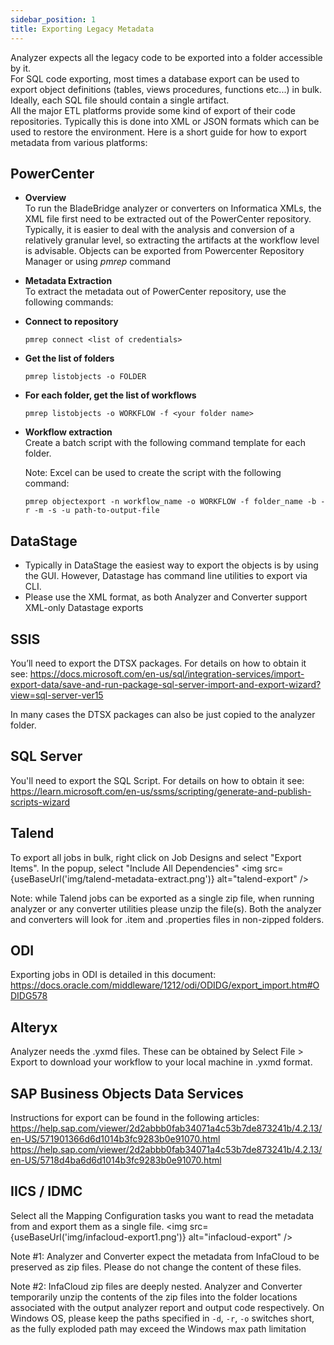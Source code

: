 ```yaml
---
sidebar_position: 1
title: Exporting Legacy Metadata
---
```


Analyzer expects all the legacy code to be exported into a folder accessible by it.<br/>
For SQL code exporting, most times a database export can be used to export object definitions (tables, views procedures, functions etc...) in bulk.  Ideally, each SQL file should contain a single artifact.<br/>
All the major ETL platforms provide some kind of export of their code repositories. Typically this is done into XML or JSON formats which can be used to restore the environment. Here is a short guide for how to export metadata from various platforms:

## PowerCenter

* **Overview**<br/>
  To run the BladeBridge analyzer or converters on Informatica XMLs, the XML file first need to be extracted out of the PowerCenter repository. Typically, it is easier to deal with the analysis and conversion of a relatively granular level, so extracting the artifacts at the workflow level is advisable.  Objects can be exported from Powercenter Repository Manager or using *pmrep* command

* **Metadata Extraction**<br/>
  To extract the metadata out of PowerCenter repository, use the following commands:

* **Connect to repository**<br/>
  ```
  pmrep connect <list of credentials>
  ```

* **Get the list of folders**<br/>
  ```
  pmrep listobjects -o FOLDER
  ```

* **For each folder, get the list of workflows**<br/>
  ```
  pmrep listobjects -o WORKFLOW -f <your folder name>
  ```

* **Workflow extraction**<br/>
  Create a batch script with the following command template for each folder.

  Note: Excel can be used to create the script with the following command:
  ```
  pmrep objectexport -n workflow_name -o WORKFLOW -f folder_name -b -r -m -s -u path-to-output-file
  ```

## DataStage

* Typically in DataStage the easiest way to export the objects is by using the GUI.  However, Datastage has command line utilities to export via CLI.
* Please use the XML format, as both  Analyzer and Converter support XML-only Datastage exports

## SSIS

You’ll need to export the DTSX packages. For details on how to obtain it see: https://docs.microsoft.com/en-us/sql/integration-services/import-export-data/save-and-run-package-sql-server-import-and-export-wizard?view=sql-server-ver15

In many cases the DTSX packages can also be just copied to the analyzer folder.

## SQL Server

You'll need to export the SQL Script. For details on how to obtain it see: https://learn.microsoft.com/en-us/ssms/scripting/generate-and-publish-scripts-wizard

## Talend

To export all jobs in bulk, right click on Job Designs and select "Export Items".  In the popup, select "Include All Dependencies"
<img src={useBaseUrl('img/talend-metadata-extract.png')} alt="talend-export" />

Note: while Talend jobs can be exported as a single zip file, when running analyzer or any converter utilities please unzip the file(s).  Both the analyzer and converters will look for .item and .properties files in non-zipped folders.

## ODI

Exporting jobs in ODI is detailed in this document: https://docs.oracle.com/middleware/1212/odi/ODIDG/export_import.htm#ODIDG578

## Alteryx

Analyzer needs the .yxmd files. These can be obtained by Select File > Export to download your workflow to your local machine in .yxmd format.

## SAP Business Objects Data Services

Instructions for export can be found in the following articles: https://help.sap.com/viewer/2d2abbb0fab34071a4c53b7de873241b/4.2.13/en-US/571901366d6d1014b3fc9283b0e91070.html https://help.sap.com/viewer/2d2abbb0fab34071a4c53b7de873241b/4.2.13/en-US/5718d4ba6d6d1014b3fc9283b0e91070.html

## IICS / IDMC

Select all the Mapping Configuration tasks you want to read the metadata from and export them as a single file.
<img src={useBaseUrl('img/infacloud-export1.png')} alt="infacloud-export" />

Note #1: Analyzer and Converter expect the metadata from InfaCloud to be preserved as zip files.  Please do not change the content of these files.

Note #2: InfaCloud zip files are deeply nested.  Analyzer and Converter temporarily unzip the contents of the zip files into the folder locations associated with the output analyzer report and output code respectively.  On Windows OS, please keep the paths specified in `-d`, `-r`, `-o` switches short, as the fully exploded path may exceed the Windows max path limitation
